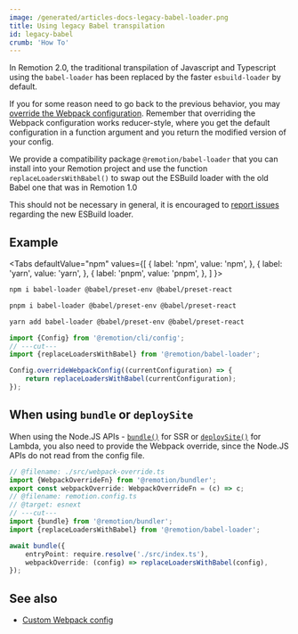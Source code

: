 ```yaml
---
image: /generated/articles-docs-legacy-babel-loader.png
title: Using legacy Babel transpilation
id: legacy-babel
crumb: 'How To'
---
```



In Remotion 2.0, the traditional transpilation of Javascript and Typescript using the `babel-loader` has been replaced by the faster `esbuild-loader` by default.

If you for some reason need to go back to the previous behavior, you may [override the Webpack configuration](/docs/webpack). Remember that overriding the Webpack configuration works reducer-style, where you get the default configuration in a function argument and you return the modified version of your config.

We provide a compatibility package `@remotion/babel-loader` that you can install into your Remotion project and use the function `replaceLoadersWithBabel()` to swap out the ESBuild loader with the old Babel one that was in Remotion 1.0

This should not be necessary in general, it is encouraged to [report issues](https://github.com/remotion-dev/remotion/issues/new) regarding the new ESBuild loader.

## Example

<Tabs
defaultValue="npm"
values={[
{ label: 'npm', value: 'npm', },
{ label: 'yarn', value: 'yarn', },
{ label: 'pnpm', value: 'pnpm', },
]
}>
<TabItem value="npm">

```bash
npm i babel-loader @babel/preset-env @babel/preset-react
```

  </TabItem>
  <TabItem value="pnpm">

```bash
pnpm i babel-loader @babel/preset-env @babel/preset-react
```

  </TabItem>

  <TabItem value="yarn">

```bash
yarn add babel-loader @babel/preset-env @babel/preset-react
```

  </TabItem>
</Tabs>

```ts twoslash title="remotion.config.ts"
import {Config} from '@remotion/cli/config';
// ---cut---
import {replaceLoadersWithBabel} from '@remotion/babel-loader';

Config.overrideWebpackConfig((currentConfiguration) => {
	return replaceLoadersWithBabel(currentConfiguration);
});
```

## When using `bundle` or `deploySite`

When using the Node.JS APIs - [`bundle()`](/docs/bundle) for SSR or [`deploySite()`](/docs/lambda/deploysite) for Lambda, you also need to provide the Webpack override, since the Node.JS APIs do not read from the config file.

```ts twoslash title="my-script.js"
// @filename: ./src/webpack-override.ts
import {WebpackOverrideFn} from '@remotion/bundler';
export const webpackOverride: WebpackOverrideFn = (c) => c;
// @filename: remotion.config.ts
// @target: esnext
// ---cut---
import {bundle} from '@remotion/bundler';
import {replaceLoadersWithBabel} from '@remotion/babel-loader';

await bundle({
	entryPoint: require.resolve('./src/index.ts'),
	webpackOverride: (config) => replaceLoadersWithBabel(config),
});
```

## See also

- [Custom Webpack config](/docs/webpack)
